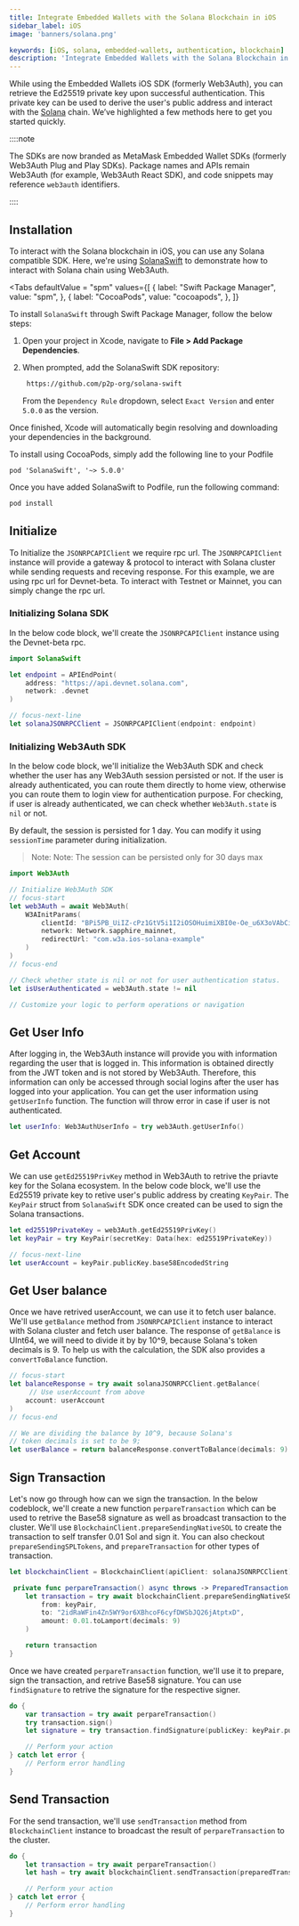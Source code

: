 ```yaml
---
title: Integrate Embedded Wallets with the Solana Blockchain in iOS
sidebar_label: iOS
image: 'banners/solana.png'

keywords: [iOS, solana, embedded-wallets, authentication, blockchain]
description: 'Integrate Embedded Wallets with the Solana Blockchain in iOS | Embedded Wallets'
---
```



While using the Embedded Wallets iOS SDK (formerly Web3Auth), you can retrieve the Ed25519 private key upon successful authentication. This private key can be used to derive the user's public address and interact with the [Solana](https://solana.org/) chain. We’ve highlighted a few methods here to get you started quickly.

::::note

The SDKs are now branded as MetaMask Embedded Wallet SDKs (formerly Web3Auth Plug and Play SDKs). Package names and APIs remain Web3Auth (for example, Web3Auth React SDK), and code snippets may reference `web3auth` identifiers.

::::

## Installation

To interact with the Solana blockchain in iOS, you can use any Solana compatible SDK. Here, we're using [SolanaSwift](https://github.com/p2p-org/solana-swift) to demonstrate how to interact with Solana chain using Web3Auth.

<Tabs defaultValue = "spm"
  values={[
    { label: "Swift Package Manager", value: "spm", },
    { label: "CocoaPods", value: "cocoapods", },
  ]}
>

<TabItem value="spm">

To install `SolanaSwift` through Swift Package Manager, follow the below steps:

1. Open your project in Xcode, navigate to **File > Add Package Dependencies**.

2. When prompted, add the SolanaSwift SDK repository:

   ```sh
    https://github.com/p2p-org/solana-swift
   ```

   From the `Dependency Rule` dropdown, select `Exact Version` and enter `5.0.0` as the version.

Once finished, Xcode will automatically begin resolving and downloading your dependencies in the background.

</TabItem>

<TabItem value="cocoapods">

To install using CocoaPods, simply add the following line to your Podfile

```
pod 'SolanaSwift', '~> 5.0.0'
```

Once you have added SolanaSwift to Podfile, run the following command:

```bash
pod install
```

</TabItem>
</Tabs>

## Initialize

To Initialize the `JSONRPCAPIClient` we require rpc url. The `JSONRPCAPIClient` instance will provide a gateway & protocol to interact with Solana cluster while sending requests and receving response. For this example, we are using rpc url for Devnet-beta. To interact with Testnet or Mainnet, you can simply change the rpc url.

### Initializing Solana SDK

In the below code block, we'll create the `JSONRPCAPIClient` instance using the Devnet-beta rpc.

```swift
import SolanaSwift

let endpoint = APIEndPoint(
    address: "https://api.devnet.solana.com",
    network: .devnet
)

// focus-next-line
let solanaJSONRPCClient = JSONRPCAPIClient(endpoint: endpoint)
```

### Initializing Web3Auth SDK

In the below code block, we'll initialize the Web3Auth SDK and check whether the user has any Web3Auth session persisted or not. If the user is already authenticated, you can route them directly to home view, otherwise you can route them to login view for authentication purpose. For checking, if user is already authenticated, we can check whether `Web3Auth.state` is `nil` or not.

By default, the session is persisted for 1 day. You can modify it using `sessionTime` parameter during initialization.

> Note: Note: The session can be persisted only for 30 days max

```swift
import Web3Auth

// Initialize Web3Auth SDK
// focus-start
let web3Auth = await Web3Auth(
    W3AInitParams(
        clientId: "BPi5PB_UiIZ-cPz1GtV5i1I2iOSOHuimiXBI0e-Oe_u6X3oVAbCiAZOTEBtTXw4tsluTITPqA8zMsfxIKMjiqNQ",
        network: Network.sapphire_mainnet,
        redirectUrl: "com.w3a.ios-solana-example"
    )
)
// focus-end

// Check whether state is nil or not for user authentication status.
let isUserAuthenticated = web3Auth.state != nil

// Customize your logic to perform operations or navigation
```

## Get User Info

After logging in, the Web3Auth instance will provide you with information regarding the user that is logged in. This information is obtained directly from the JWT token and is not stored by Web3Auth. Therefore, this information can only be accessed through social logins after the user has logged into your application. You can get the user information using `getUserInfo` function. The function will throw error in case if user is not authenticated.

```swift
let userInfo: Web3AuthUserInfo = try web3Auth.getUserInfo()
```

## Get Account

We can use `getEd25519PrivKey` method in Web3Auth to retrive the priavte key for the Solana ecosystem. In the below code block, we'll use the Ed25519 private key to retive user's public address by creating `KeyPair`. The `KeyPair` struct from `SolanaSwift` SDK once created can be used to sign the Solana transactions.

```swift
let ed25519PrivateKey = web3Auth.getEd25519PrivKey()
let keyPair = try KeyPair(secretKey: Data(hex: ed25519PrivateKey))

// focus-next-line
let userAccount = keyPair.publicKey.base58EncodedString
```

## Get User balance

Once we have retrived userAccount, we can use it to fetch user balance. We'll use `getBalance` method from `JSONRPCAPIClient` instance to interact with Solana cluster and fetch user balance. The response of `getBalance` is UInt64, we will need to divide it by by 10^9, because Solana's token decimals is 9. To help us with the calculation, the SDK also provides a `convertToBalance` function.

```swift
// focus-start
let balanceResponse = try await solanaJSONRPCClient.getBalance(
     // Use userAccount from above
    account: userAccount
)
// focus-end

// We are dividing the balance by 10^9, because Solana's
// token decimals is set to be 9;
let userBalance = return balanceResponse.convertToBalance(decimals: 9)
```

## Sign Transaction

Let's now go through how can we sign the transaction. In the below codeblock, we'll create a new function `perpareTransaction` which can be used to retrive the Base58 signature as well as broadcast transaction to the cluster. We'll use `BlockchainClient.prepareSendingNativeSOL` to create the transaction to self transfer 0.01 Sol and sign it. You can also checkout `prepareSendingSPLTokens`, and `prepareTransaction` for other types of transaction.

```swift
let blockchainClient = BlockchainClient(apiClient: solanaJSONRPCClient)

 private func perpareTransaction() async throws -> PreparedTransaction {
    let transaction = try await blockchainClient.prepareSendingNativeSOL(
        from: keyPair,
        to: "2idRaWFin4Zn5WY9or6XBhcoF6cyfDWSbJQ26jAtptxD",
        amount: 0.01.toLamport(decimals: 9)
    )

    return transaction
}
```

Once we have created `perpareTransaction` function, we'll use it to prepare, sign the transaction, and retrive Base58 signature. You can use `findSignature` to retrive the signature for the respective signer.

```swift
do {
    var transaction = try await perpareTransaction()
    try transaction.sign()
    let signature = try transaction.findSignature(publicKey: keyPair.publicKey)

    // Perform your action
} catch let error {
    // Perform error handling
}
```

## Send Transaction

For the send transaction, we'll use `sendTransaction` method from `BlockchainClient` instance to broadcast the result of `perpareTransaction` to the cluster.

```swift
do {
    let transaction = try await perpareTransaction()
    let hash = try await blockchainClient.sendTransaction(preparedTransaction: transaction)

    // Perform your action
} catch let error {
    // Perform error handling
}
```
